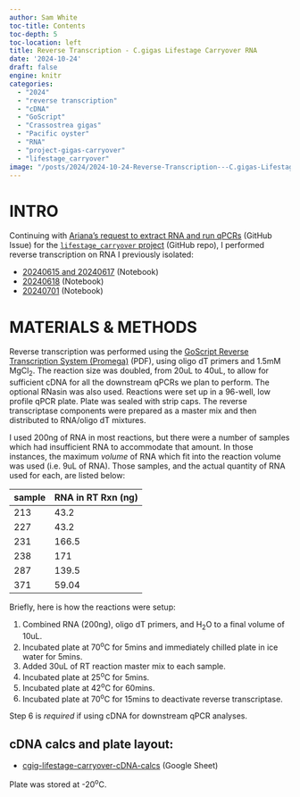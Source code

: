 ```yaml
---
author: Sam White
toc-title: Contents
toc-depth: 5
toc-location: left
title: Reverse Transcription - C.gigas Lifestage Carryover RNA
date: '2024-10-24'
draft: false
engine: knitr
categories: 
  - "2024"
  - "reverse transcription"
  - "cDNA"
  - "GoScript"
  - "Crassostrea gigas"
  - "Pacific oyster"
  - "RNA"
  - "project-gigas-carryover"
  - "lifestage_carryover"
image: "/posts/2024/2024-10-24-Reverse-Transcription---C.gigas-Lifestage-Carryover-RNA/20241024-cgig-lifestage_carryover-RT-01.jpg"
---
```

# INTRO
Continuing with [Ariana's request to extract RNA and run qPCRs](https://github.com/RobertsLab/resources/issues/1891) (GitHub Issue) for the [`lifestage_carryover` project](https://github.com/RobertsLab/project-gigas-carryover/tree/main/lifestage_carryover) (GitHub repo), I performed reverse transcription on RNA I previously isolated:

- [20240615 and 20240617](../2024-06-17-RNA-Quantification---C.gigas-RNA-Lifestage-Carryover-from-20240615-and-20240617/index.qmd) (Notebook)
- [20240618](../2024-06-18-RNA-Isolation-and-Quantification---C.gigas-Lifestage-Carryover-Seed-Juvenile-and-Adult/index.qmd) (Notebook)
- [20240701](../2024-07-01-RNA-Isolation-and-Quantification---C.gigas-Lifestage-Carryover-Seed-Juvenile-and-Adult/index.qmd) (Notebook)


# MATERIALS & METHODS

Reverse transcription was performed using the [GoScript Reverse Transcription System (Promega)](https://github.com/RobertsLab/resources/blob/master/protocols/Commercial_Protocols/Promega-goscript-reverse-transcription-system-protocol.pdf) (PDF), using oligo dT primers and 1.5mM MgCl<sub>2</sub>. The reaction size was doubled, from 20uL to 40uL, to allow for sufficient cDNA for all the downstream qPCRs we plan to perform. The optional RNasin was also used. Reactions were set up in a 96-well, low profile qPCR plate. Plate was sealed with strip caps. The reverse transcriptase components were prepared as a master mix and then distributed to RNA/oligo dT mixtures.

I used 200ng of RNA in most reactions, but there were a number of samples which had insufficient RNA to accommodate that amount. In those instances, the maximum _volume_ of RNA which fit into the reaction volume was used (i.e. 9uL of RNA). Those samples, and the actual quantity of RNA used for each, are listed below:

| sample | RNA in RT Rxn (ng) |
|--------|--------------------|
| 213    | 43.2               |
| 227    | 43.2               |
| 231    | 166.5              |
| 238    | 171                |
| 287    | 139.5              |
| 371    | 59.04              |

Briefly, here is how the reactions were setup:

1. Combined RNA (200ng), oligo dT primers, and H<sub>2</sub>O to a final volume of 10uL.
2. Incubated plate at 70<sup>o</sup>C for 5mins and immediately chilled plate in ice water for 5mins.
3. Added 30uL of RT reaction master mix to each sample.
4. Incubated plate at 25<sup>o</sup>C for 5mins.
5. Incubated plate at 42<sup>o</sup>C for 60mins.
6. Incubated plate at 70<sup>o</sup>C for 15mins to deactivate reverse transcriptase.

::: {.callout-important}
Step 6 is _required_ if using cDNA for downstream qPCR analyses.
:::

## cDNA calcs and plate layout:

- [cgig-lifestage-carryover-cDNA-calcs](https://docs.google.com/spreadsheets/d/1m7nn7cTXrRHMMGzz9npPGa04huvve6Xm0wofIGpzGws/edit?usp=sharing) (Google Sheet)

Plate was stored at -20<sup>o</sup>C.


